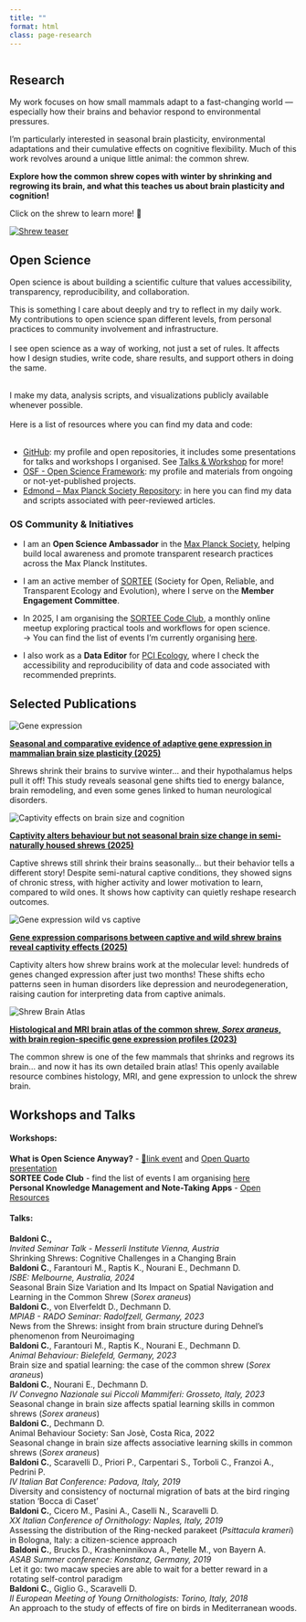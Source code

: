 ```yaml
---
title: ""
format: html
class: page-research
---
```


::: {.page-icon}
<img src="img/icons/research.svg" alt="" aria-hidden="true">
:::

## Research {#current-research}

My work focuses on how small mammals adapt to a fast-changing world — especially how their brains and behavior respond to environmental pressures.

I’m particularly interested in seasonal brain plasticity, environmental adaptations and their cumulative effects on cognitive flexibility. Much of this work revolves around a unique little animal: the common shrew.

**Explore how the common shrew copes with winter by shrinking and regrowing its brain, and what this teaches us about brain plasticity and cognition!**

<div class="shrew-wrapper">
  <div class="shrew-caption">Click on the shrew to learn more! 🐾</div>
  <a href="projects.qmd" class="hover-image-link">
    <img src="img/shrew.png" alt="Shrew teaser" class="hover-image">
  </a>
</div>

## Open Science {#open-science}

Open science is about building a scientific culture that values accessibility, transparency, reproducibility, and collaboration.

This is something I care about deeply and try to reflect in my daily work. <br> My contributions to open science span different levels, from personal practices to community involvement and infrastructure.  <br> <br>
I see open science as a way of working, not just a set of rules. It affects how I design studies, write code, share results, and support others in doing the same. <br> <br>

I make my data, analysis scripts, and visualizations publicly available whenever possible. <br><br>Here is a list of resources where you can find my data and code: <br><br>

- [GitHub](https://github.com/cecibaldoni?tab=repositories): my profile and open repositories, it includes some presentations for talks and workshops I organised. See [Talks & Workshop](#talks-workshops) for more! <br>
- [OSF - Open Science Framework](https://osf.io/jdxn2/): my profile and materials from ongoing or not-yet-published projects. <br>
- [Edmond – Max Planck Society Repository](https://edmond.mpg.de/dataverse/edmond/?q=%22Baldoni%2C+Cecilia%22): in here you can find my data and scripts associated with peer-reviewed articles. <br>

### OS Community & Initiatives

- I am an **Open Science Ambassador** in the [Max Planck Society](https://www.openscience-groups.mpg.de/ambassadors), helping build local awareness and promote transparent research practices across the Max Planck Institutes.
- I am an active member of [SORTEE](https://www.sortee.org/) (Society for Open, Reliable, and Transparent Ecology and Evolution), where I serve on the **Member Engagement Committee**.
- In 2025, I am organising the [SORTEE Code Club](https://www.sortee.org/code_club/), a monthly online meetup exploring practical tools and workflows for open science.  
  → You can find the list of events I'm currently organising [here](https://docs.google.com/spreadsheets/d/1rOOOE7ghPduwtFftG0DJJf0DXVigAdcmQ0xdEwbKQXo/edit).

- I also work as a **Data Editor** for [PCI Ecology](https://ecology.peercommunityin.org/), where I check the accessibility and reproducibility of data and code associated with recommended preprints.


## Selected Publications

```{=html}
<div class="listing-item">
  <div class="thumbnail">
    <img src="img/pub/gene-expression.png"
         alt="Gene expression"
         class="thumbnail-image">
  </div>
  <div>
    <p><strong><a href="https://elifesciences.org/articles/100788">
      Seasonal and comparative evidence of adaptive gene expression in mammalian brain size plasticity (2025)
    </a></strong></p>
    <p>Shrews shrink their brains to survive winter... and their hypothalamus helps pull it off! This study reveals seasonal gene shifts tied to energy balance, brain remodeling, and even some genes linked to human neurological disorders.</p>
  </div>
</div>

<div class="listing-item">
  <div class="thumbnail">
    <img src="img/pub/captivity-cognition.png"
         alt="Captivity effects on brain size and cognition"
         class="thumbnail-image">
  </div>
  <div>
    <p><strong><a href="https://royalsocietypublishing.org/doi/full/10.1098/rsos.242138">
      Captivity alters behaviour but not seasonal brain size change in semi-naturally housed shrews (2025)
    </a></strong></p>
    <p>Captive shrews still shrink their brains seasonally... but their behavior tells a different story! Despite semi-natural captive conditions, they showed signs of chronic stress, with higher activity and lower motivation to learn, compared to wild ones. It shows how captivity can quietly reshape research outcomes.</p>
  </div>
</div>

<div class="listing-item">
  <div class="thumbnail">
    <img src="img/pub/gene-captivity.png"
         alt="Gene expression wild vs captive"
         class="thumbnail-image">
  </div>
  <div>
    <p><strong><a href="https://royalsocietypublishing.org/doi/10.1098/rsbl.2024.0478">
      Gene expression comparisons between captive and wild shrew brains reveal captivity effects (2025)
    </a></strong></p>
    <p>Captivity alters how shrew brains work at the molecular level: hundreds of genes changed expression after just two months! These shifts echo patterns seen in human disorders like depression and neurodegeneration, raising caution for interpreting data from captive animals.</p>
  </div>
</div>

<div class="listing-item">
  <div class="thumbnail">
    <img src="img/pub/atlas.png"
         alt="Shrew Brain Atlas"
         class="thumbnail-image">
  </div>
  <div>
    <p><strong><a href="https://www.frontiersin.org/journals/neuroanatomy/articles/10.3389/fnana.2023.1168523/full">
      Histological and MRI brain atlas of the common shrew, <em>Sorex araneus</em>, with brain region-specific gene expression profiles (2023)
    </a></strong></p>
    <p>The common shrew is one of the few mammals that shrinks and regrows its brain... and now it has its own detailed brain atlas! This openly available resource combines histology, MRI, and gene expression to unlock the shrew brain.</p>
  </div>
</div>
```


  
## Workshops and Talks {#talks-workshops}


#### **Workshops**: 

**What is Open Science Anyway?** - [🔗link event](https://www.ab.mpg.de/events/40760/345436) and [Open Quarto presentation](https://github.com/cecibaldoni/OpenScience-Rado) <br>
**SORTEE Code Club** - find the list of events I am organising [here](https://docs.google.com/spreadsheets/d/1rOOOE7ghPduwtFftG0DJJf0DXVigAdcmQ0xdEwbKQXo/edit) <br>
**Personal Knowledge Management and Note-Taking Apps** - [Open Resources](https://github.com/cecibaldoni/PKM-workshop)



#### **Talks**: 
**Baldoni C.,** <br>
*Invited Seminar Talk - Messerli Institute Vienna, Austria*<br>
Shrinking Shrews: Cognitive Challenges in a Changing Brain<br>
**Baldoni C.**, Farantouri M., Raptis K., Nourani E., Dechmann D. <br>
*ISBE: Melbourne, Australia, 2024* <br>
Seasonal Brain Size Variation and Its Impact on Spatial Navigation and Learning in the Common Shrew (*Sorex araneus*) <br>
**Baldoni C.**, von Elverfeldt D., Dechmann D.<br>
*MPIAB - RADO Seminar: Radolfzell, Germany, 2023*<br>
News from the Shrews: insight from brain structure during Dehnel’s phenomenon from Neuroimaging<br>
**Baldoni C.**, Farantouri M., Raptis K., Nourani E., Dechmann D.<br>
*Animal Behaviour: Bielefeld, Germany, 2023*<br>
Brain size and spatial learning: the case of the common shrew (*Sorex araneus*) <br>
**Baldoni C.**, Nourani E., Dechmann D.<br>
*IV Convegno Nazionale sui Piccoli Mammiferi: Grosseto, Italy, 2023*<br>
Seasonal change in brain size affects spatial learning skills in common shrews (*Sorex araneus*)<br>
**Baldoni C.**, Dechmann D.<br>
Animal Behaviour Society: San Josè, Costa Rica, 2022<br>
Seasonal change in brain size affects associative learning skills in common shrews (*Sorex araneus*)<br>
**Baldoni C.**, Scaravelli D., Priori P., Carpentari S., Torboli C., Franzoi A., Pedrini P.<br>
*IV Italian Bat Conference: Padova, Italy, 2019*<br>
Diversity and consistency of nocturnal migration of bats at the bird ringing station ‘Bocca di Caset’<br>
**Baldoni C.**, Cicero M., Pasini A., Caselli N., Scaravelli D.<br>
*XX Italian Conference of Ornithology: Naples, Italy, 2019*<br>
Assessing the distribution of the Ring-necked parakeet (*Psittacula krameri*) in Bologna, Italy: a citizen-science approach<br>
**Baldoni C.**, Brucks D., Krasheninnikova A., Petelle M., von Bayern A.<br>
*ASAB Summer conference: Konstanz, Germany, 2019*<br>
Let it go: two macaw species are able to wait for a better reward in a rotating self-control paradigm<br>
**Baldoni C.**, Giglio G., Scaravelli D.<br>
*II European Meeting of Young Ornithologists: Torino, Italy, 2018*<br>
An approach to the study of effects of fire on birds in Mediterranean woods.<br>